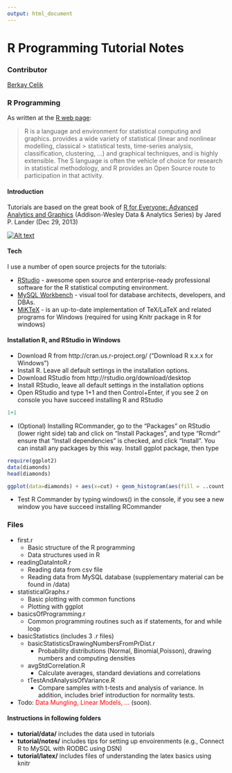 ```yaml
---
output: html_document
---
```

R Programming Tutorial Notes
=========

### Contributor
[Berkay Celik]

### R Programming

As  written at the [R web page]:

> R is a language and environment for statistical computing and graphics. 
> provides a wide variety of statistical (linear and nonlinear modelling, classical > statistical tests, time-series analysis, classification, clustering, ...) and 
> graphical techniques, and is highly extensible. The S language is often the
> vehicle of choice for research in statistical methodology, and R provides an Open Source route to participation in that activity.


#### Introduction

Tutorials are based on the great book of [R for Everyone: Advanced Analytics and Graphics] (Addison-Wesley Data & Analytics Series) by Jared P. Lander (Dec 29, 2013)

[![Alt text](http://www-fp.pearsonhighered.com/assets/hip/images/coverimage/0321888030.jpg)](http://www.jaredlander.com/r-for-everyone/)

#### Tech

I use a number of open source projects for the tutorials:

* [RStudio] - awesome open source and enterprise-ready professional software for the R statistical computing environment.
* [MySQL Workbench] - visual tool for database architects, developers, and DBAs.
* [MiKTeX] - is an up-to-date implementation of TeX/LaTeX and related programs for Windows (required for using Knitr package in R for windows)
                    

#### Installation  R, and RStudio in Windows

*  Download R from http://cran.us.r-project.org/ (“Download R x.x.x for Windows”) 
*  Install R. Leave all default settings in the installation options.
*  Download RStudio from http://rstudio.org/download/desktop 
*  Install RStudio, leave all default settings in the installation options
*  Open RStudio and type 1+1 and then Control+Enter, if you see 2 on console you have succeed installing R and RStudio

```r
1+1
```

* (Optional) Installing RCommander, go to the "Packages" on RStudio (lower right side) tab and click on "Install Packages", and type "Rcmdr" ensure that "Install dependencies" is checked, and click “Install”. You can install any packages by this way. Install ggplot package, then type

```r
require(ggplot2)
data(diamonds)
head(diamonds)
```

```r
ggplot(data=diamonds) + aes(x=cut) + geom_histogram(aes(fill = ..count..)) + ggtitle("if you get the plots, you are ready to move forward") 
```

*  Test R Commander by typing windows() in the console, if you see a new window you have succeed installing RCommander

### Files

  - first.r
    -  Basic structure of the R programming 
    -  Data structures used in R
  - readingDataIntoR.r
    -   Reading data from csv file
    -   Reading data from MySQL database (supplementary material can be found in /data)
  - statisticalGraphs.r
    -   Basic plotting with common functions
    -   Plotting with ggplot
  - basicsOfProgramming.r
    -   Common programming routines such as if statements, for and while loop  
  - basicStatistics (includes 3 .r files)
    - basicStatisticsDrawingNumbersFromPrDist.r
        -   Probability distributions (Normal, Binomial,Poisson), drawing numbers and computing densities
    - avgStdCorrelation.R
    	- 	Calculate averages, standard deviations and correlations
	- tTestAndAnalysisOfVariance.R
		-	Compare samples with t-tests and analysis of variance. In addition, includes brief introduction for normality tests.
  - Todo: <span style="color:red">Data Mungling, Linear Models, ... </span> (soon).

#### Instructions in following folders

* **tutorial/data/** includes the data used in tutorials
* **tutorial/notes/** includes tips for setting up envoirenments (e.g., Connect R to MySQL with RODBC using DSN)
* **tutorial/latex/** includes files of understanding the latex basics using knitr 


[R for Everyone: Advanced Analytics and Graphics]:http://www.amazon.com/Everyone-Advanced-Analytics-Graphics-Addison-Wesley/dp/0321888030
[RStudio]:http://www.rstudio.com/
[mySQL Workbench]:http://www.mysql.com/products/workbench/ 
[Berkay Celik]:http://www.linkedin.com/in/berkaycelik
[R web page]: http://www.r-project.org/
[MiKTeX]: http://miktex.org/
